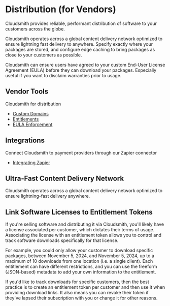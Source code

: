 

# Distribution (for Vendors)

Cloudsmith provides reliable, performant distribution of software to your customers across the globe.

Cloudsmith operates across a global content delivery network optimized to ensure lightning fast delivery to anywhere. Specify exactly where your packages are stored, and configure edge caching to bring packages as close to your customers as possible.

Cloudsmith can ensure users have agreed to your custom End-User License Agreement (EULA) before they can download your packages. Especially useful if you want to disclaim warranties prior to usage.

## Vendor Tools

Cloudsmith for distribution
<ul>
<li><a href="/getting-started/custom-domains">Custom Domains</a></li>
<li><a href="/software-distribution/entitlement-tokens">Entitlements</a></li>
<li><a href="/software-distribution/eula">EULA Enforcement</a></li>
</ul>

## Integrations

Connect Cloudsmith to payment providers through our Zapier connector
<ul>
<li><a href="/integrations/integrating-with-zapier\">Integrating Zapier</a></li>
</ul>


## Ultra-Fast Content Delivery Network

Cloudsmith operates across a global content delivery network optimized to ensure lightning-fast delivery anywhere.

## Link Software Licenses to Entitlement Tokens

If you're selling software and distributing it via Cloudsmith, you'll likely have a license associated per customer, which dictates their terms of usage. Associating the license with an entitlement token allows you to control and track software downloads specifically for that license. 

For example, you could only allow your customer to download specific packages, between November 5, 2024, and November 5, 2024, up to a maximum of 10 downloads from one location (i.e. a single client). Each entitlement can have different restrictions, and you can use the freeform (JSON-based) metadata to add your own information to the entitlement.

If you'd like to track downloads for specific customers, then the best practice is to create an entitlement token per customer and then use it when providing download links. It also means you can revoke their token if they've lapsed their subscription with you or change it for other reasons.
